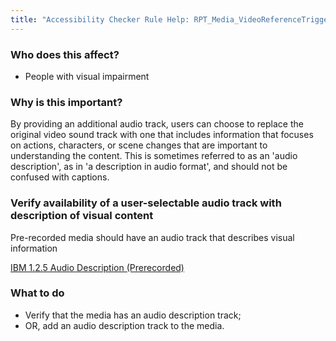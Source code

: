```yaml
---
title: "Accessibility Checker Rule Help: RPT_Media_VideoReferenceTrigger"
---
```


<div className="toolHelp">
<Row>
<Column colLg={5} colMd={3} colSm={4} className="toolLeft">

### Who does this affect?

 * People with visual impairment

### Why is this important?

By providing an additional audio track, users can choose to replace the original video sound track with one that includes information that focuses on actions, characters, or scene changes that are important to understanding the content. This is sometimes referred to as an 'audio description', as in 'a description in audio format', and should not be confused with captions.

</Column>
<Column colLg={11} colMd={5} colSm={4} className="toolMain">

<div id="locLevel"></div>

### Verify availability of a user-selectable audio track with description of visual content
Pre-recorded media should have an audio track that describes visual information

[IBM 1.2.5 Audio Description (Prerecorded)](http://www.ibm.com/able/guidelines/ci162/audio_descriptions.html)

<div id="locSnippet"></div>

### What to do

 * Verify that the media has an audio description track;
 * OR, add an audio description track to the media.


</Column>
</Row>
</div>
